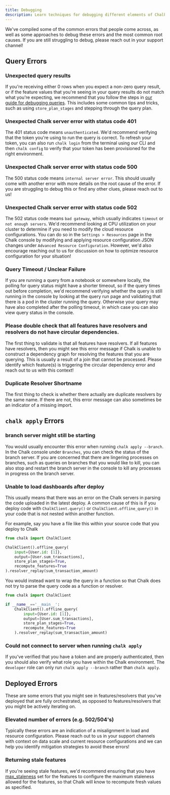 ```yaml
---
title: Debugging
description: Learn techniques for debugging different elements of Chalk.
---
```


We've compiled some of the common errors that people come across, as well as some approaches to debug these errors
and the most common root causes. If you are still struggling to debug, please reach out in your support channel!

## Query Errors

### Unexpected query results

If you're receiving either 0 rows when you expect a non-zero query result, or if the feature values that you're seeing
in your query results do not match what you're expecting, we recommend that you follow the steps in
[our guide for debugging queries](https://docs.chalk.ai/docs/debugging-queries). This includes some common tips and
tricks, such as using `store_plan_stages` and stepping through the query plan.

### Unexpected Chalk server error with status code 401

The 401 status code means `unauthenticated`. We'd recommend verifying that the token you're using to run the query is
correct. To refresh your token, you can also run `chalk login` from the terminal using our CLI and then `chalk config`
to verify that your token has been provisioned for the right environment.

### Unexpected Chalk server error with status code 500

The 500 status code means `internal server error`. This should usually come with another error with more details on
the root cause of the error. If you are struggling to debug this or find any other clues, please reach out to us!

### Unexpected Chalk server error with status code 502

The 502 status code means `bad gateway`, which usually indicates `timeout` or `not enough servers`. We'd recommend
looking at CPU utilization on your cluster to determine if you need to modify the cloud resource configurations. You
can do so in the `Settings > Resources` page in the Chalk console by modifying and applying resource configuration JSON
changes under `Advanced Resource Configuration`. However, we'd also encourage reaching out to us for discussion on how
to optimize resource configuration for your situation!

### Query Timeout / Unclear Failure

If you are running a query from a notebook or somewhere locally, the polling for query status might have a shorter
timeout, so if the query times out before completion, we'd recommend verifying whether the query is still running in the
console by looking at the query run page and validating that there is a pod in the cluster running the query. Otherwise
your query may have also completed after the polling timeout, in which case you can also view query status in the
console.

### Please double check that all features have resolvers and resolvers do not have circular dependencies.

The first thing to validate is that all features have resolvers. If all features have resolvers, then you might see
this error message if Chalk is unable to construct a dependency graph for resolving the features that you are
querying. This is usually a result of a join that cannot be processed. Please identify which feature(s) is triggering
the circular dependency error and reach out to us with this context!

### Duplicate Resolver Shortname

The first thing to check is whether there actually are duplicate resolvers by the same name. If there are not, this
error message can also sometimes be an indicator of a missing import.

## `chalk apply` Errors

### branch server might still be starting

You would usually encounter this error when running `chalk apply --branch`. In the Chalk console under `Branches`, you
can check the status of the branch server. If you are concerned that there are lingering processes on branches, such
as queries on branches that you would like to kill, you can also stop and restart the branch server in the console to
kill any processes in progress on the branch server.

### Unable to load dashboards after deploy

This usually means that there was an error on the Chalk servers in parsing the code uploaded in the latest deploy. A
common cause of this is if you deploy code with `ChalkClient.query()` or `ChalkClient.offline_query()` in your code
that is not nested within another function.

For example, say you have a file like this within your source code that you deploy to Chalk

```python
from chalk import ChalkClient

ChalkClient().offline_query(
    input={User.id: [1]},
    output=[User.sum_transactions],
    store_plan_stages=True,
    recompute_features=True
).resolver_replay(sum_transaction_amount)
```

You would instead want to wrap the query in a function so that Chalk does not try to parse the query code as a
function or resolver.

```python
from chalk import ChalkClient

if __name__=='__main__':
    ChalkClient().offline_query(
        input={User.id: [1]},
        output=[User.sum_transactions],
        store_plan_stages=True,
        recompute_features=True
    ).resolver_replay(sum_transaction_amount)
```

### Could not connect to server when running `chalk apply`

If you've verified that you have a token and are properly authenticated, then you should also verify what role you
have within the Chalk environment. The `developer` role can only run `chalk apply --branch` rather than `chalk apply`.

## Deployed Errors

These are some errors that you might see in features/resolvers that you've deployed that are fully orchestrated,
as opposed to features/resolvers that you might be actively iterating on.

### Elevated number of errors (e.g. 502/504's)

Typically these errors are an indication of a misalignment in load and resource configuration. Please reach out to us
in your support channels with context on data scale and current resource configurations and we can help you identify
mitigation strategies to avoid these errors!

### Returning stale features

If you're seeing stale features, we'd recommend ensuring that you have
[max_staleness](https://docs.chalk.ai/docs/feature-caching) set for the features to configure the maximum staleness
allowed for the features, so that Chalk will know to recompute fresh values as specified.
